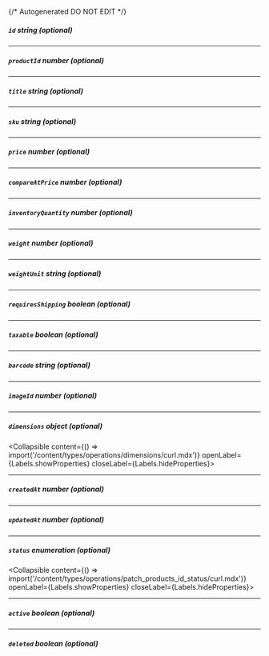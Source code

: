 {/* Autogenerated DO NOT EDIT  */}

##### `id` _string (optional)_

---
##### `productId` _number (optional)_

---
##### `title` _string (optional)_

---
##### `sku` _string (optional)_

---
##### `price` _number (optional)_

---
##### `compareAtPrice` _number (optional)_

---
##### `inventoryQuantity` _number (optional)_

---
##### `weight` _number (optional)_

---
##### `weightUnit` _string (optional)_

---
##### `requiresShipping` _boolean (optional)_

---
##### `taxable` _boolean (optional)_

---
##### `barcode` _string (optional)_

---
##### `imageId` _number (optional)_

---
##### `dimensions` _object (optional)_
<Collapsible content={() => import('/content/types/operations/dimensions/curl.mdx')} openLabel={Labels.showProperties} closeLabel={Labels.hideProperties}>
</Collapsible>

---
##### `createdAt` _number (optional)_

---
##### `updatedAt` _number (optional)_

---
##### `status` _enumeration (optional)_
<Collapsible content={() => import('/content/types/operations/patch_products_id_status/curl.mdx')} openLabel={Labels.showProperties} closeLabel={Labels.hideProperties}>
</Collapsible>

---
##### `active` _boolean (optional)_

---
##### `deleted` _boolean (optional)_


